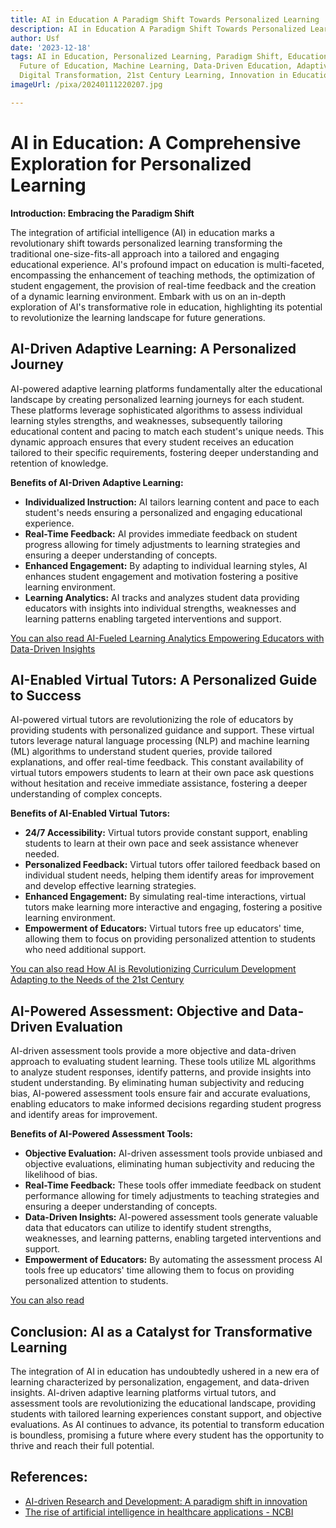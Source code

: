```yaml
---
title: AI in Education A Paradigm Shift Towards Personalized Learning
description: AI in Education A Paradigm Shift Towards Personalized Learning
author: Usf
date: '2023-12-18'
tags: AI in Education, Personalized Learning, Paradigm Shift, Educational Technology,
  Future of Education, Machine Learning, Data-Driven Education, Adaptive Learning,
  Digital Transformation, 21st Century Learning, Innovation in Education, EdTech
imageUrl: /pixa/20240111220207.jpg

---
```

# AI in  Education: A Comprehensive Exploration for Personalized  Learning

**Introduction: Embracing  the Paradigm Shift**

The integration of artificial intelligence (AI) in education marks a revolutionary shift towards personalized learning transforming the traditional one-size-fits-all approach into a  tailored and engaging educational experience. AI's profound impact  on education is multi-faceted, encompassing the enhancement  of teaching methods, the optimization  of student engagement, the  provision of real-time feedback and the  creation of a dynamic learning environment. Embark with  us on an in-depth exploration of AI's transformative role in  education,  highlighting its potential to revolutionize the learning landscape for  future generations.

## AI-Driven Adaptive Learning: A Personalized Journey

AI-powered adaptive learning platforms fundamentally alter the educational landscape by creating personalized learning journeys for  each student. These platforms leverage sophisticated algorithms  to assess  individual learning styles strengths, and weaknesses, subsequently tailoring educational content and pacing  to match each student's unique  needs. This dynamic approach ensures that every student receives an education tailored to their specific requirements, fostering deeper understanding and retention of knowledge.

**Benefits  of AI-Driven  Adaptive Learning:**

- **Individualized Instruction:** AI tailors learning content and pace  to each student's  needs ensuring a personalized and engaging educational  experience.
-  **Real-Time Feedback:** AI provides immediate feedback on student progress allowing for timely adjustments to  learning strategies and  ensuring a deeper understanding of concepts.
- **Enhanced Engagement:** By adapting to individual learning styles, AI enhances student  engagement and  motivation fostering a positive learning environment.
- **Learning Analytics:** AI tracks and analyzes student data providing educators with insights into individual strengths, weaknesses and  learning  patterns enabling targeted interventions and support.

[You can also read  AI-Fueled Learning Analytics Empowering Educators with Data-Driven Insights](AI-Fueled%20Learning%20Analytics%20Empowering%20Educators%20with%20Data-Driven%20Insights)


## AI-Enabled Virtual Tutors: A  Personalized  Guide to Success

AI-powered virtual tutors are revolutionizing the role of educators by providing students with personalized guidance and support.  These virtual tutors leverage natural language processing (NLP) and machine learning (ML) algorithms to understand student queries, provide tailored explanations, and offer real-time feedback. This constant  availability of  virtual tutors empowers students to learn at their own pace ask questions without hesitation and receive immediate assistance, fostering a  deeper understanding of complex  concepts.

**Benefits of AI-Enabled Virtual Tutors:**

- **24/7 Accessibility:** Virtual tutors  provide constant support,  enabling  students to learn at their own pace and seek assistance whenever needed.
- **Personalized Feedback:** Virtual tutors offer tailored feedback based on individual student needs, helping them identify areas for improvement  and develop effective learning strategies.
- **Enhanced Engagement:** By simulating real-time interactions, virtual tutors make learning more interactive and engaging, fostering a  positive learning environment.
- **Empowerment of Educators:** Virtual tutors free up educators' time, allowing  them to focus on providing personalized attention to  students who need additional support.

[You can also read How AI is Revolutionizing Curriculum Development Adapting to the Needs of the 21st Century](How%20AI%20is%20Revolutionizing%20Curriculum%20Development%20Adapting%20to%20the%20Needs%20of%20the%2021st%20Century)


## AI-Powered Assessment:  Objective and Data-Driven Evaluation

AI-driven assessment tools provide a more objective and data-driven approach to evaluating student learning. These tools utilize  ML algorithms to analyze student responses, identify patterns, and provide insights into student understanding. By eliminating  human subjectivity and reducing bias, AI-powered assessment tools  ensure fair and accurate evaluations, enabling educators to make informed decisions regarding student progress and  identify areas for  improvement.

**Benefits of AI-Powered Assessment Tools:**

- **Objective Evaluation:**  AI-driven assessment tools provide unbiased and objective evaluations,  eliminating  human subjectivity and reducing the likelihood of bias.
- **Real-Time Feedback:** These tools offer immediate feedback on student performance allowing for timely adjustments to teaching strategies and ensuring  a deeper understanding of concepts.
- **Data-Driven Insights:** AI-powered assessment  tools  generate valuable data that educators can utilize to identify student strengths, weaknesses, and learning patterns, enabling targeted interventions and support.
- **Empowerment of  Educators:** By automating  the assessment process AI tools free up educators'  time allowing them to focus  on providing personalized attention to students.

[You can also read  ]()


## Conclusion: AI as a Catalyst for Transformative Learning

The integration of  AI in education has undoubtedly ushered in a new era of learning characterized by personalization, engagement, and data-driven insights. AI-driven adaptive learning platforms virtual  tutors, and assessment  tools are revolutionizing the educational landscape, providing students with tailored learning experiences constant support, and objective evaluations. As  AI continues to advance, its potential to transform education is boundless, promising a future  where  every student has the opportunity to thrive  and reach their full potential.

## References:
- [AI-driven Research and Development: A paradigm shift in innovation](https://www.rdworldonline.com/ai-driven-research-and-development-a-paradigm-shift-in-innovation/)
- [The rise of artificial intelligence in healthcare applications - NCBI](https://www.ncbi.nlm.nih.gov/pmc/articles/PMC7325854/)
